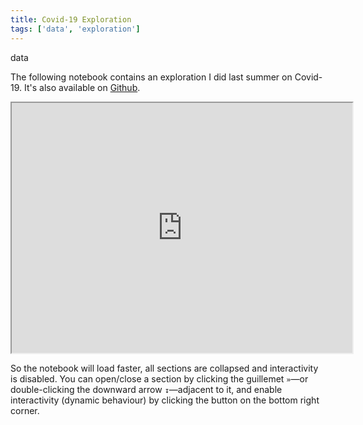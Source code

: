 ```yaml
---
title: Covid-19 Exploration
tags: ['data', 'exploration']
---
```


<NoteTag color="blue">data</NoteTag>

The following notebook contains an exploration I did last summer on Covid-19. It's also available on [Github](https://github.com/m-arti/covid-19).

<iframe src="https://www.wolframcloud.com/obj/mar/Published/covid-19.nb?_embed=iframe" width="545" height="400"></iframe>

So the notebook will load faster, all sections are collapsed and interactivity is disabled. You can open/close a section by clicking the guillemet `»`—or double-clicking the downward arrow `↧`—adjacent to it, and enable interactivity (dynamic behaviour) by clicking the button on the bottom right corner.
